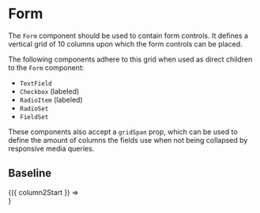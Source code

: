 

<Meta title="Layout/Form" component={Form} />

# Form

The `Form` component should be used to contain form controls.
It defines a vertical grid of 10 columns upon which the form controls can be placed.

The following components adhere to this grid when used as direct children to the `Form` component:

- `TextField`
- `Checkbox` (labeled)
- `RadioItem` (labeled)
- `RadioSet`
- `FieldSet`

These components also accept a `gridSpan` prop, which can be used to define the amount of columns
the fields use when not being collapsed by responsive media queries.

## Baseline

<Canvas>
  <Story name="Baseline" args={{
    column2Start: 5,
  }}>
    {({ column2Start }) => <Form>
      <TextField name="first-name" label="First name" gridSpan={column2Start} />
      <TextField name="last-name" label="Last name" gridSpan={10 - column2Start} />
      <TextField name="email" label="Email address" />
      <Checkbox name="longCheckbox" label="A  checkbox with a relatively long description" gridSpan={7} />
      <Checkbox name="shortCheckbox" label="Short desc" gridSpan={3} />
    </Form>}
  </Story>
</Canvas>

<Controls of="Baseline" />
